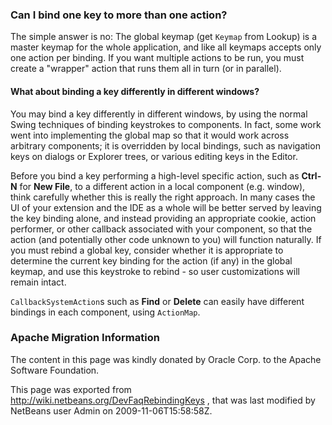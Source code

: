 <!--

    Licensed to the Apache Software Foundation (ASF) under one
    or more contributor license agreements.  See the NOTICE file
    distributed with this work for additional information
    regarding copyright ownership.  The ASF licenses this file
    to you under the Apache License, Version 2.0 (the
    "License"); you may not use this file except in compliance
    with the License.  You may obtain a copy of the License at

      http://www.apache.org/licenses/LICENSE-2.0

    Unless required by applicable law or agreed to in writing,
    software distributed under the License is distributed on an
    "AS IS" BASIS, WITHOUT WARRANTIES OR CONDITIONS OF ANY
    KIND, either express or implied.  See the License for the
    specific language governing permissions and limitations
    under the License.

-->

===Can I bind one key to more than one action?===


The simple answer is no:  The
global keymap (get <tt>Keymap</tt> from Lookup)
is a master keymap for the whole application, and like all keymaps accepts
only one action per binding. If you want multiple actions to be
run, you must create a "wrapper" action that runs them all in turn
(or in parallel).

====What about binding a key differently in different windows?====

You may bind a key differently in different windows, by using
the normal Swing techniques of binding keystrokes to components. In
fact, some work went into implementing the global map so that it
would work across arbitrary components; it is overridden by local
bindings, such as navigation keys on dialogs or Explorer trees, or
various editing keys in the Editor.

Before you bind a key performing a high-level specific action,
such as '''Ctrl-N''' for '''New File''',
to a different action in a local component (e.g. window), think
carefully whether this is really the right approach. In many cases
the UI of your extension and the IDE as a whole will be better
served by leaving the key binding alone, and instead providing an
appropriate cookie, action performer, or other callback associated
with your component, so that the action (and potentially other code
unknown to you) will function naturally. If you must rebind a
global key, consider whether it is appropriate to determine the
current key binding for the action (if any) in the global keymap,
and use this keystroke to rebind - so user customizations will
remain intact.

<tt>CallbackSystemAction</tt>s such as '''Find''' or
'''Delete''' can easily have different bindings in each component,
using <tt>ActionMap</tt>.

===Apache Migration Information===

The content in this page was kindly donated by Oracle Corp. to the
Apache Software Foundation.

This page was exported from http://wiki.netbeans.org/DevFaqRebindingKeys , 
that was last modified by NetBeans user Admin 
on 2009-11-06T15:58:58Z.

